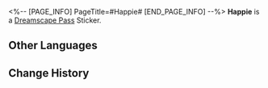 <%-- [PAGE_INFO]
PageTitle=#Happie#
[END_PAGE_INFO] --%>
{{Stub|Location information}}
{{Item Infobox
|id          = 223254
|image       = Dreamscape Pass Sticker Happie.png
|type        = Dreamscape Pass Sticker
|type2       = Talking Clock Stickers
|invCategory = 
|rarity      = 4
|effect      = 
|description = Digital stickers that can be used to decorate the pages of the Dreamtour Handbook. They come in many different styles.
|source1     = [[Obtain three "Happy" Gears]]
}}
{{Description|At seven o'clock. Hysterical delight.}}
'''Happie''' is a [[Dreamscape Pass]] Sticker.

==Other Languages==
{{Other Languages
|en   = Happie
|zhs  = 欢乐小子
|zht  = 歡樂小子
|ja   = ハッピーボーイ
|ko   = 즐거운 소년
|es   = Contentito
|fr   = Gaietouille
|ru   = Смешинка
|th   = เจ้าหนูแสนสุข
|vi   = Cậu Bé Vui Vẻ
|de   = Fröhli
|id   = Clockie Senang
|pt   = Felizin
}}

==Change History==
{{Change History|2.0}}